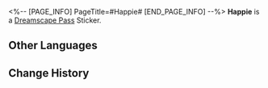 <%-- [PAGE_INFO]
PageTitle=#Happie#
[END_PAGE_INFO] --%>
{{Stub|Location information}}
{{Item Infobox
|id          = 223254
|image       = Dreamscape Pass Sticker Happie.png
|type        = Dreamscape Pass Sticker
|type2       = Talking Clock Stickers
|invCategory = 
|rarity      = 4
|effect      = 
|description = Digital stickers that can be used to decorate the pages of the Dreamtour Handbook. They come in many different styles.
|source1     = [[Obtain three "Happy" Gears]]
}}
{{Description|At seven o'clock. Hysterical delight.}}
'''Happie''' is a [[Dreamscape Pass]] Sticker.

==Other Languages==
{{Other Languages
|en   = Happie
|zhs  = 欢乐小子
|zht  = 歡樂小子
|ja   = ハッピーボーイ
|ko   = 즐거운 소년
|es   = Contentito
|fr   = Gaietouille
|ru   = Смешинка
|th   = เจ้าหนูแสนสุข
|vi   = Cậu Bé Vui Vẻ
|de   = Fröhli
|id   = Clockie Senang
|pt   = Felizin
}}

==Change History==
{{Change History|2.0}}